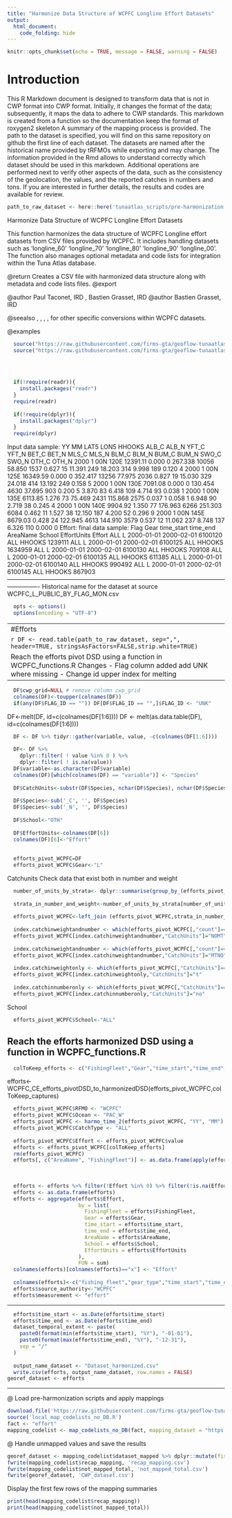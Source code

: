 ```yaml
---
title: "Harmonize Data Structure of WCPFC Longline Effort Datasets"
output: 
  html_document: 
    code_folding: hide
---
```

```r
knitr::opts_chunk$set(echo = TRUE, message = FALSE, warning = FALSE)
```

# Introduction

This R Markdown document is designed to transform data that is not in CWP format into CWP format.
Initially, it changes the format of the data; subsequently, it maps the data to adhere to CWP standards.
This markdown is created from a function so the documentation keep the format of roxygen2 skeleton
A summary of the mapping process is provided. The path to the dataset is specified, you will find on this same repository on github the first line of each dataset. The datasets are named after the historical name provided by tRFMOs while exporting and may change. The information provided in the Rmd allows to understand correctly which dataset should be used in this markdown.
Additional operations are performed next to verify other aspects of the data, such as the consistency of the geolocation, the values, and the reported catches in numbers and tons.
If you are interested in further details, the results and codes are available for review.

```r
path_to_raw_dataset <- here::here('tunaatlas_scripts/pre-harmonization', 'wcpfc', 'effort', 'data', 'WCPFC_L_PUBLIC_BY_FLAG_MON.csv')
```

Harmonize Data Structure of WCPFC Longline Effort Datasets

This function harmonizes the data structure of WCPFC Longline effort datasets from CSV files provided by WCPFC. 
It includes handling datasets such as 'longline_60' 'longline_70' 'longline_80' 'longline_90' 'longline_00'.
The function also manages optional metadata and code lists for integration within the Tuna Atlas database.

@return Creates a CSV file with harmonized data structure along with metadata and code lists files.
@export

@author Paul Taconet, IRD \email{paul.taconet@ird.fr}, Bastien Grasset, IRD \email{bastien.grassset@ird.fr}
@author Bastien Grasset, IRD \email{bastien.grasset@ird.fr}

@seealso \code{\link{convertDSD_wcpfc_ce_Driftnet}}, \code{\link{convertDSD_wcpfc_ce_Longline}},
\code{\link{convertDSD_wcpfc_ce_Pole_and_line}}, \code{\link{convertDSD_wcpfc_ce_PurseSeine}},
\code{\link{convertDSD_wcpfc_nc}} for other specific conversions within WCPFC datasets.

@examples


```r
  source("https://raw.githubusercontent.com/firms-gta/geoflow-tunaatlas/master/sardara_functions/harmo_time_2.R")
  source("https://raw.githubusercontent.com/firms-gta/geoflow-tunaatlas/master/sardara_functions/harmo_spatial_3.R")
  
  

  
  if(!require(readr)){
    install.packages("readr")
  }
  require(readr)
  
  if(!require(dplyr)){
    install.packages("dplyr")
  }
  require(dplyr)
```

Input data sample:
YY MM LAT5 LON5   HHOOKS ALB_C ALB_N   YFT_C YFT_N   BET_C BET_N MLS_C MLS_N  BLM_C BLM_N  BUM_C BUM_N  SWO_C SWO_N OTH_C OTH_N
2000  1  00N 120E 12391.11 0.000     0 267.338 10056  58.850  1537 0.627    15 11.391   249 18.203   314  9.998   189 0.120     4
2000  1  00N 125E 16349.59 0.000     0 352.417 13256  77.975  2036 0.827    19 15.030   329 24.018   414 13.192   249 0.158     5
2000  1  00N 130E  7091.08 0.000     0 130.454  4630  37.695   903 0.200     5  3.870    83  6.418   109  4.714    93 0.038     1
2000  1  00N 135E  6113.85 1.276    73  75.469  2431 115.868  2575 0.037     1  0.058     1  6.948    90  2.719    38 0.245     4
2000  1  00N 140E  9904.92 1.350    77 176.963  6266 251.303  6084 0.462    11  1.527    38 12.150   187  4.200    52 0.296     9
2000  1  00N 145E  8679.03 0.428    24 122.945  4613 144.910  3579 0.537    12 11.062   237  8.748   137  6.326   110 0.000     0
Effort: final data sample:
Flag Gear time_start   time_end AreaName School EffortUnits  Effort
ALL    L 2000-01-01 2000-02-01  6100120    ALL      HHOOKS 1239111
ALL    L 2000-01-01 2000-02-01  6100125    ALL      HHOOKS 1634959
ALL    L 2000-01-01 2000-02-01  6100130    ALL      HHOOKS  709108
ALL    L 2000-01-01 2000-02-01  6100135    ALL      HHOOKS  611385
ALL    L 2000-01-01 2000-02-01  6100140    ALL      HHOOKS  990492
ALL    L 2000-01-01 2000-02-01  6100145    ALL      HHOOKS  867903
----------------------------------------------------------------------------------------------------------------------------
Historical name for the dataset at source  WCPFC_L_PUBLIC_BY_FLAG_MON.csv

```r
  opts <- options()
  options(encoding = "UTF-8")
```

----------------------------------------------------------------------------------------------------------------------------
#Efforts

```r
  DF <- read.table(path_to_raw_dataset, sep=",", header=TRUE, stringsAsFactors=FALSE,strip.white=TRUE)
```

Reach the efforts pivot DSD using a function in WCPFC_functions.R
Changes
- Flag column added add UNK where missing
- Change id upper index for melting
---------------------------------------

```r
  DF$cwp_grid=NULL # remove column cwp_grid
  colnames(DF)<-toupper(colnames(DF))
  if(any(DF$FLAG_ID == "")) DF[DF$FLAG_ID == "",]$FLAG_ID <- "UNK"
```

DF<-melt(DF, id=c(colnames(DF[1:6]))) 
DF <- melt(as.data.table(DF), id=c(colnames(DF[1:6]))) 

```r
  DF <- DF %>% tidyr::gather(variable, value, -c(colnames(DF[1:6])))
  
  DF<- DF %>% 
    dplyr::filter( ! value %in% 0 ) %>%
    dplyr::filter( ! is.na(value)) 
  DF$variable<-as.character(DF$variable)
  colnames(DF)[which(colnames(DF) == "variable")] <- "Species"
  
  DF$CatchUnits<-substr(DF$Species, nchar(DF$Species), nchar(DF$Species))
  
  DF$Species<-sub('_C', '', DF$Species)
  DF$Species<-sub('_N', '', DF$Species)
  
  DF$School<-"OTH"
  
  DF$EffortUnits<-colnames(DF[6])    
  colnames(DF)[6]<-"Effort"
  
  
  efforts_pivot_WCPFC=DF
  efforts_pivot_WCPFC$Gear<-"L"
```

Catchunits
Check data that exist both in number and weight

```r
  number_of_units_by_strata<- dplyr::summarise(group_by_(efforts_pivot_WCPFC,.dots=setdiff(colnames(efforts_pivot_WCPFC),c("value","CatchUnits"))), count = n())
  
  strata_in_number_and_weight<-number_of_units_by_strata[number_of_units_by_strata$count>1,]
  
  efforts_pivot_WCPFC<-left_join (efforts_pivot_WCPFC,strata_in_number_and_weight,by=setdiff(colnames(strata_in_number_and_weight),"count"))
  
  index.catchinweightandnumber <- which(efforts_pivot_WCPFC[,"count"]==2 & efforts_pivot_WCPFC[,"CatchUnits"]=="N")
  efforts_pivot_WCPFC[index.catchinweightandnumber,"CatchUnits"]="NOMT"
  
  index.catchinweightandnumber <- which(efforts_pivot_WCPFC[,"count"]==2 & efforts_pivot_WCPFC[,"CatchUnits"]=="C")
  efforts_pivot_WCPFC[index.catchinweightandnumber,"CatchUnits"]="MTNO"
  
  index.catchinweightonly <- which(efforts_pivot_WCPFC[,"CatchUnits"]=="C")
  efforts_pivot_WCPFC[index.catchinweightonly,"CatchUnits"]="t"
  
  index.catchinnumberonly <- which(efforts_pivot_WCPFC[,"CatchUnits"]=="N")
  efforts_pivot_WCPFC[index.catchinnumberonly,"CatchUnits"]="no"
```

School

```r
  efforts_pivot_WCPFC$School<-"ALL"
```

## Reach the efforts harmonized DSD using a function in WCPFC_functions.R

```r
  colToKeep_efforts <- c("FishingFleet","Gear","time_start","time_end","AreaName","School","EffortUnits","Effort")
```

efforts<-WCPFC_CE_efforts_pivotDSD_to_harmonizedDSD(efforts_pivot_WCPFC,colToKeep_captures)

```r
  efforts_pivot_WCPFC$RFMO <- "WCPFC"
  efforts_pivot_WCPFC$Ocean <- "PAC_W"
  efforts_pivot_WCPFC <- harmo_time_2(efforts_pivot_WCPFC, "YY", "MM")
  efforts_pivot_WCPFC$CatchType <- "ALL"
  
  efforts_pivot_WCPFC$Effort <- efforts_pivot_WCPFC$value
  efforts <- efforts_pivot_WCPFC[colToKeep_efforts]
  rm(efforts_pivot_WCPFC)
  efforts[, c("AreaName", "FishingFleet")] <- as.data.frame(apply(efforts[, 
                                                                          c("AreaName", "FishingFleet")], 2, function(x) {
                                                                            gsub(" *$", "", x)
                                                                          }), stringsAsFactors = FALSE)
  efforts <- efforts %>% filter(!Effort %in% 0) %>% filter(!is.na(Effort))
  efforts <- as.data.frame(efforts)
  efforts <- aggregate(efforts$Effort,
                       by = list(
                         FishingFleet = efforts$FishingFleet,
                         Gear = efforts$Gear,
                         time_start = efforts$time_start,
                         time_end = efforts$time_end,
                         AreaName = efforts$AreaName,
                         School = efforts$School,
                         EffortUnits = efforts$EffortUnits
                       ),
                       FUN = sum)
  colnames(efforts)[colnames(efforts)=="x"] <- "Effort"
  
  colnames(efforts)<-c("fishing_fleet","gear_type","time_start","time_end","geographic_identifier","fishing_mode","measurement_unit","measurement_value")
  efforts$source_authority<-"WCPFC"
  efforts$measurement <- "effort" 
```

----------------------------------------------------------------------------------------------------------------------------

```r
  efforts$time_start <- as.Date(efforts$time_start)
  efforts$time_end <- as.Date(efforts$time_end)
  dataset_temporal_extent <- paste(
    paste0(format(min(efforts$time_start), "%Y"), "-01-01"),
    paste0(format(max(efforts$time_end), "%Y"), "-12-31"),
    sep = "/"
  )
  
  output_name_dataset <- "Dataset_harmonized.csv"
  write.csv(efforts, output_name_dataset, row.names = FALSE)
georef_dataset <- efforts
```

----------------------------------------------------------------------------------------------------------------------------
@ Load pre-harmonization scripts and apply mappings

```r
download.file('https://raw.githubusercontent.com/firms-gta/geoflow-tunaatlas/master/tunaatlas_scripts/pre-harmonization/map_codelists_no_DB.R', destfile = 'local_map_codelists_no_DB.R')
source('local_map_codelists_no_DB.R')
fact <- "effort"
mapping_codelist <- map_codelists_no_DB(fact, mapping_dataset = "https://raw.githubusercontent.com/fdiwg/fdi-mappings/main/global/firms/gta/codelist_mapping_rfmos_to_global.csv", dataset_to_map = georef_dataset, mapping_keep_src_code = FALSE, summary_mapping = TRUE, source_authority_to_map = c("IATTC", "CCSBT", "WCPFC", "ICCAT", "IOTC"))
```

@ Handle unmapped values and save the results

```r
georef_dataset <- mapping_codelist$dataset_mapped %>% dplyr::mutate(fishing_fleet = ifelse(fishing_fleet == 'UNK', 'NEI', fishing_fleet), gear_type = ifelse(gear_type == 'UNK', '99.9', gear_type))
fwrite(mapping_codelist$recap_mapping, 'recap_mapping.csv')
fwrite(mapping_codelist$not_mapped_total, 'not_mapped_total.csv')
fwrite(georef_dataset, 'CWP_dataset.csv')
```

Display the first few rows of the mapping summaries

```r
print(head(mapping_codelist$recap_mapping))
print(head(mapping_codelist$not_mapped_total))
```

